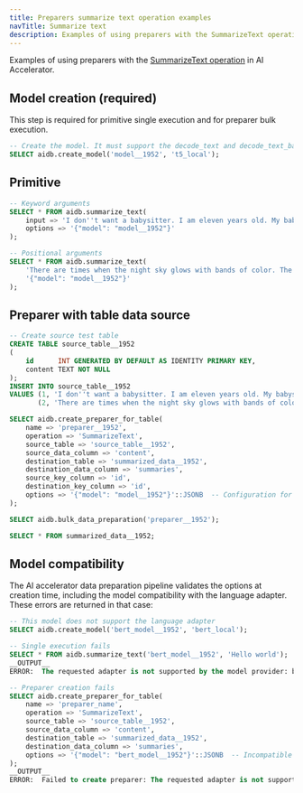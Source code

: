 ```yaml
---
title: Preparers summarize text operation examples
navTitle: Summarize text
description: Examples of using preparers with the SummarizeText operation in AI Accelerator.
---
```


Examples of using preparers with the [SummarizeText operation](../primitives#summarize-text) in AI Accelerator.

## Model creation (required)

This step is required for primitive single execution and for preparer bulk execution.

```sql
-- Create the model. It must support the decode_text and decode_text_batch operations.
SELECT aidb.create_model('model__1952', 't5_local');
```

## Primitive

```sql
-- Keyword arguments
SELECT * FROM aidb.summarize_text(
    input => 'I don''t want a babysitter. I am eleven years old. My babysitter is only three years older than I am," she loudly yelled to her Mom. Now, she really wished she had somebody with her as she heard the clicking, scratching noises outside of the living room window. "This is silly. It''s probably the storm," the girl said. She regretted watching the horror show she had been tuned into for the last half hour. As she searched for the remote to turn off the vampire movie, the front door blew open with a thunderous noise. Carla whirled around to see a dark image.',
    options => '{"model": "model__1952"}'
);

-- Positional arguments
SELECT * FROM aidb.summarize_text(
    'There are times when the night sky glows with bands of color. The bands may begin as cloud shapes and then spread into a great arc across the entire sky. They may fall in folds like a curtain drawn across the heavens. The lights usually grow brighter, then suddenly dim. During this time the sky glows with pale yellow, pink, green, violet, blue, and red. These lights are called the Aurora Borealis. Some people call them the Northern Lights. Scientists have been watching them for hundreds of years. They are not quite sure what causes them. In ancient times Long Beach City College WRSC Page 2 of 2 people were afraid of the Lights. They imagined that they saw fiery dragons in the sky. Some even concluded that the heavens were on fire.',
    '{"model": "model__1952"}'
);
```

## Preparer with table data source

```sql
-- Create source test table
CREATE TABLE source_table__1952
(
    id      INT GENERATED BY DEFAULT AS IDENTITY PRIMARY KEY,
    content TEXT NOT NULL
);
INSERT INTO source_table__1952
VALUES (1, 'I don''t want a babysitter. I am eleven years old. My babysitter is only three years older than I am," she loudly yelled to her Mom. Now, she really wished she had somebody with her as she heard the clicking, scratching noises outside of the living room window. "This is silly. It''s probably the storm," the girl said. She regretted watching the horror show she had been tuned into for the last half hour. As she searched for the remote to turn off the vampire movie, the front door blew open with a thunderous noise. Carla whirled around to see a dark image.'),
       (2, 'There are times when the night sky glows with bands of color. The bands may begin as cloud shapes and then spread into a great arc across the entire sky. They may fall in folds like a curtain drawn across the heavens. The lights usually grow brighter, then suddenly dim. During this time the sky glows with pale yellow, pink, green, violet, blue, and red. These lights are called the Aurora Borealis. Some people call them the Northern Lights. Scientists have been watching them for hundreds of years. They are not quite sure what causes them. In ancient times Long Beach City College WRSC Page 2 of 2 people were afraid of the Lights. They imagined that they saw fiery dragons in the sky. Some even concluded that the heavens were on fire.');

SELECT aidb.create_preparer_for_table(
    name => 'preparer__1952',
    operation => 'SummarizeText',
    source_table => 'source_table__1952',
    source_data_column => 'content',
    destination_table => 'summarized_data__1952',
    destination_data_column => 'summaries',
    source_key_column => 'id',
    destination_key_column => 'id',
    options => '{"model": "model__1952"}'::JSONB  -- Configuration for the SummarizeText operation
);

SELECT aidb.bulk_data_preparation('preparer__1952');

SELECT * FROM summarized_data__1952;
```

## Model compatibility

The AI accelerator data preparation pipeline validates the options at creation time, including the model compatibility with the language adapter. These errors are returned in that case:

```sql
-- This model does not support the language adapter
SELECT aidb.create_model('bert_model__1952', 'bert_local');
```

```sql
-- Single execution fails
SELECT * FROM aidb.summarize_text('bert_model__1952', 'Hello world');
__OUTPUT__
ERROR:  The requested adapter is not supported by the model provider: bert_local
```

```sql
-- Preparer creation fails
SELECT aidb.create_preparer_for_table(
    name => 'preparer_name',
    operation => 'SummarizeText',
    source_table => 'source_table__1952',
    source_data_column => 'content',
    destination_table => 'summarized_data__1952',
    destination_data_column => 'summaries',
    options => '{"model": "bert_model__1952"}'::JSONB  -- Incompatible model
);
__OUTPUT__
ERROR:  Failed to create preparer: The requested adapter is not supported by the model provider: bert_local
```
